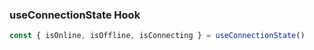 ### useConnectionState Hook

```jsx
const { isOnline, isOffline, isConnecting } = useConnectionState()
```
